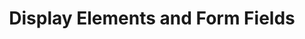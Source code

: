 ---
title: "Display Elements and Form Fields"
icon: "image"
sidebarTitle: "Elements and Form Fields"
---